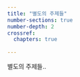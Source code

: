 ```yaml
---
title: "별도의 주제들"
number-sections: true
number-depth: 2
crossref:
  chapters: true
  
---
```


별도의 주제들..
